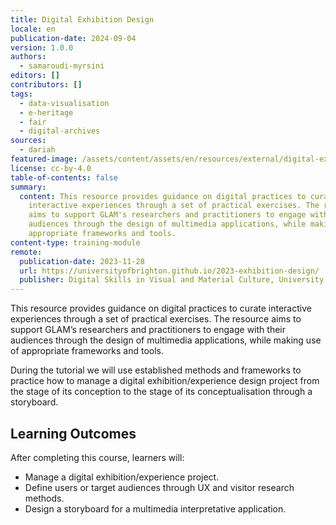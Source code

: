 ```yaml
---
title: Digital Exhibition Design
locale: en
publication-date: 2024-09-04
version: 1.0.0
authors:
  - samaroudi-myrsini
editors: []
contributors: []
tags:
  - data-visualisation
  - e-heritage
  - fair
  - digital-archives
sources:
  - dariah
featured-image: /assets/content/assets/en/resources/external/digital-exhibition-design/featured-image.png
license: cc-by-4.0
table-of-contents: false
summary:
  content: This resource provides guidance on digital practices to curate
    interactive experiences through a set of practical exercises. The resource
    aims to support GLAM's researchers and practitioners to engage with their
    audiences through the design of multimedia applications, while making use of
    appropriate frameworks and tools.
content-type: training-module
remote:
  publication-date: 2023-11-28
  url: https://universityofbrighton.github.io/2023-exhibition-design/
  publisher: Digital Skills in Visual and Material Culture, University of Brighton
---
```

This resource provides guidance on digital practices to curate interactive experiences through a set of practical exercises. The resource aims to support GLAM’s researchers and practitioners to engage with their audiences through the design of multimedia applications, while making use of appropriate frameworks and tools.

During the tutorial we will use established methods and frameworks to practice how to manage a digital exhibition/experience design project from the stage of its conception to the stage of its conceptualisation through a storyboard.

## **Learning Outcomes**

After completing this course, learners will:

* Manage a digital exhibition/experience project.
* Define users or target audiences through UX and visitor research methods.
* Design a storyboard for a multimedia interpretative application.

<ExternalResource title="Interested in learning more?" subtitle="Check out the tutorial: Digital Exhibition Design" url="https://universityofbrighton.github.io/2023-exhibition-design/" />
